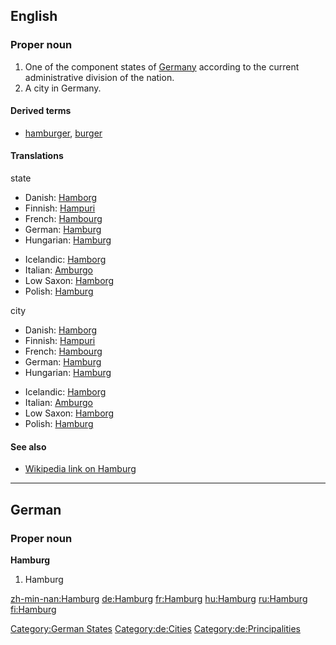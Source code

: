 ==English==
{{wikipedia}}
===Proper noun===
{{en-proper noun}}

# One of the component states of [[Germany]] according to the current administrative division of the nation.
# A city in Germany.

====Derived terms====
*[[hamburger]], [[burger]]

====Translations====
;state
{{top}}
*Danish: [[Hamborg]] {{c}}
*Finnish: [[Hampuri]]
*French: [[Hambourg]]
*German: [[#German|Hamburg]] {{f}}
*Hungarian: [[#Hungarian|Hamburg]]
{{mid}}
*Icelandic: [[Hamborg]] {{f}}
*Italian: [[Amburgo]] {{f}}
*Low Saxon: [[Hamborg]]
*Polish: [[#Polish|Hamburg]] {{m}}
{{bottom}}

;city
{{top}}
*Danish: [[Hamborg]] {{c}}
*Finnish: [[Hampuri]]
*French: [[Hambourg]]
*German: [[#German|Hamburg]] {{f}}
*Hungarian: [[#Hungarian|Hamburg]]
{{mid}}
*Icelandic: [[Hamborg]] {{f}}
*Italian: [[Amburgo]] {{f}}
*Low Saxon: [[Hamborg]]
*Polish: [[#Polish|Hamburg]] {{m}}
{{bottom}}

====See also====
*[[w:Hamburg|Wikipedia link on Hamburg]]

[[Category:German States]]

----

==German==
===Proper noun===
'''Hamburg'''
# Hamburg

[[Category:de:Cities]]
[[Category:de:Principalities]]

[[zh-min-nan:Hamburg]]
[[de:Hamburg]]
[[fr:Hamburg]]
[[hu:Hamburg]]
[[ru:Hamburg]]
[[fi:Hamburg]]